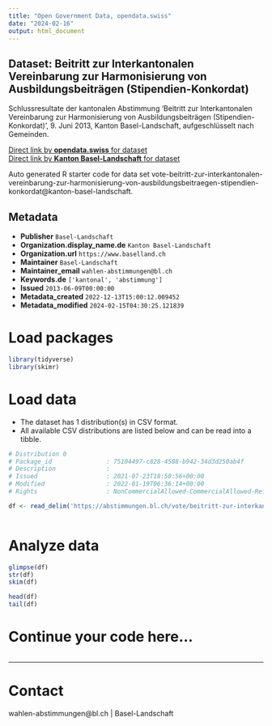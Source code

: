 ```yaml
---
title: "Open Government Data, opendata.swiss"
date: "2024-02-16"
output: html_document
---
```


## Dataset: Beitritt zur Interkantonalen Vereinbarung zur Harmonisierung von Ausbildungsbeiträgen (Stipendien-Konkordat)

Schlussresultate der kantonalen Abstimmung 'Beitritt zur Interkantonalen Vereinbarung zur Harmonisierung von Ausbildungsbeiträgen (Stipendien-Konkordat)', 9. Juni 2013, Kanton Basel-Landschaft, aufgeschlüsselt nach Gemeinden.

[Direct link by **opendata.swiss** for dataset](https://opendata.swiss/de/dataset/beitritt-zur-interkantonalen-vereinbarung-zur-harmonisierung-von-ausbildungsbeitragen-stipendie)<br>
[Direct link by **Kanton Basel-Landschaft** for dataset](https://abstimmungen.bl.ch/vote/beitritt-zur-interkantonalen-vereinbarung-zur-harmonisierung-von-ausbildungsbeitraegen-stipendien-konkordat/data)

Auto generated R starter code for data set vote-beitritt-zur-interkantonalen-vereinbarung-zur-harmonisierung-von-ausbildungsbeitraegen-stipendien-konkordat@kanton-basel-landschaft.

## Metadata

- **Publisher** `Basel-Landschaft`
- **Organization.display_name.de** `Kanton Basel-Landschaft`
- **Organization.url** `https://www.baselland.ch`
- **Maintainer** `Basel-Landschaft`
- **Maintainer_email** `wahlen-abstimmungen@bl.ch`
- **Keywords.de** `['kantonal', 'abstimmung']`
- **Issued** `2013-06-09T00:00:00`
- **Metadata_created** `2022-12-13T15:00:12.009452`
- **Metadata_modified** `2024-02-15T04:30:25.121839`


# Load packages

```r

library(tidyverse)
library(skimr)

```

# Load data

-   The dataset has 1 distribution(s) in CSV format.
-   All available CSV distributions are listed below and can be read into a tibble.

```r

# Distribution 0
# Package_id               : 75104497-c828-4588-b942-34d3d250ab4f
# Description              : 
# Issued                   : 2021-07-23T18:50:56+00:00
# Modified                 : 2022-01-19T06:36:14+00:00
# Rights                   : NonCommercialAllowed-CommercialAllowed-ReferenceRequired

df <- read_delim('https://abstimmungen.bl.ch/vote/beitritt-zur-interkantonalen-vereinbarung-zur-harmonisierung-von-ausbildungsbeitraegen-stipendien-konkordat/data-csv')



```

# Analyze data

```r

glimpse(df)
str(df)
skim(df)

head(df)
tail(df)

```

# Continue your code here...

```r

```

------------------------------------------------------------------------

# Contact

wahlen-abstimmungen@bl.ch | Basel-Landschaft
